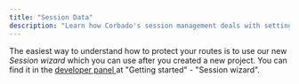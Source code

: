 ```yaml
---
title: "Session Data"
description: "Learn how Corbado's session management deals with setting and getting session data"
---
```


The easiest way to understand how to protect your routes is to use our new _Session wizard_ which you can use after you created a new project. You can find it in the [developer panel ](https://app.corbado.com/)at "Getting started" - "Session wizard".